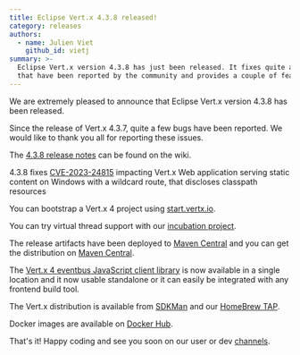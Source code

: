 ```yaml
---
title: Eclipse Vert.x 4.3.8 released!
category: releases
authors:
  - name: Julien Viet
    github_id: vietj
summary: >-
  Eclipse Vert.x version 4.3.8 has just been released. It fixes quite a few bugs
  that have been reported by the community and provides a couple of features.
---
```


We are extremely pleased to announce that Eclipse Vert.x version 4.3.8 has been released.

Since the release of Vert.x 4.3.7, quite a few bugs have been reported. We would like to thank you all for reporting these issues.

The [4.3.8 release notes](https://github.com/vert-x3/wiki/wiki/4.3.8-Release-Notes) can be found on the wiki.

4.3.8 fixes [CVE-2023-24815](https://github.com/vert-x3/vertx-web/security/advisories/GHSA-53jx-vvf9-4x38) impacting Vert.x Web application serving static content on Windows with a wildcard route, that discloses classpath resources

You can bootstrap a Vert.x 4 project using [start.vertx.io](https://start.vertx.io).

You can try virtual thread support with our [incubation project](https://github.com/vert-x3/vertx-virtual-threads-incubator).

The release artifacts have been deployed to [Maven Central](https://search.maven.org/search?q=g:io.vertx%20AND%20v:4.3.8) and
you can get the distribution on [Maven Central](https://repo1.maven.org/maven2/io/vertx/vertx-stack-manager/4.3.8/).

The [Vert.x 4 eventbus JavaScript client library](https://www.npmjs.com/package/@vertx/eventbus-bridge-client.js) is now available
in a single location and it now usable standalone or it can easily be integrated with any frontend build tool.

The Vert.x distribution is available from [SDKMan](https://sdkman.io) and our
[HomeBrew TAP](https://github.com/vertx-distrib/homebrew-tap).

Docker images are available on [Docker Hub](https://hub.docker.com/u/vertx/).

That's it! Happy coding and see you soon on our user or dev [channels](https://vertx.io/channels).
